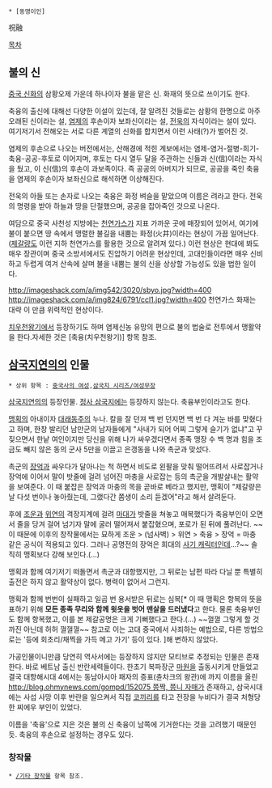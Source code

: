  * [동명이인]

祝融

[[목차]]

== 불의 신 ==
[[중국 신화]]의 삼황오제 가운데 하나이자 불을 맡은 신. 화재의 뜻으로 쓰이기도 한다.

축융의 출신에 대해선 다양한 이설이 있는데, 잘 알려진 것들로는 삼황의 한명으로 아주 오래된 신이라는 설, [[염제]]의 후손이자 보좌신이라는 설, [[전욱]]의 자식이라는 설이 있다. 여기저기서 전해오는 서로 다른 계열의 신화를 합치면서 이런 사태(?)가 벌어진 것.

염제의 후손으로 나오는 버전에서는, 산해경에 적힌 계보에서는 염제-염거-절병-희기-축융-공공-후토로 이어지며, 후토는 다시 열두 달을 주관하는 신들과 신(信)이라는 자식을 뒀고, 이 신(信)의 후손이 과보족이다. 즉 공공의 아버지가 되므로, 공공을 죽인 축융을 염제의 후손이자 보좌신으로 해석하면 이상해진다.

전욱의 아들 또는 손자로 나오는 축융은 화정 벼슬을 맡았으며 이름은 려라고 한다. 전욱의 명령을 받아 하늘과 땅을 단절했으며, 공공을 잡아죽인 것으로 나온다.

여담으로 중국 사천성 지방에는 [[천연가스]]가 지표 가까운 곳에 매장되어 있어서, 여기에 불이 붙으면 땅 속에서 맹렬한 불길을 내뿜는 화정(火井)이라는 현상이 가끔 일어난다.([[제갈량]]도 이런 지하 천연가스를 활용한 것으로 알려져 있다.) 이런 현상은 현대에 봐도 매우 장관이며 중국 소방서에서도 진압하기 어려운 현상인데, 고대인들이라면 매우 신비하고 두렵게 여겨 산속에 살며 불을 내뿜는 불의 신을 상상할 가능성도 있을 법한 일이다.

http://imageshack.com/a/img542/3020/sbyo.jpg?width=400
http://imageshack.com/a/img824/6791/ccl1.jpg?width=400
천연가스 화재는 대략 이 만큼 위력적인 현상이다.

[[치우천왕기]]에서 등장하기도 하며 염제신농 유망의 편으로 불의 법술로 전투에서 맹활약을 한다.자세한 것은 [축융(치우천왕기)] 항목 참조.
== [[삼국지연의]]의 인물 ==
 * 상위 항목 : [[중국사의 여성]],[[삼국지 시리즈/여성무장]]

[[삼국지연의]]의 등장인물. [[정사 삼국지]]에는 등장하지 않는다. 축융부인이라고도 한다.

[[맹획]]의 아내이자 [[대래동주]]의 누나. 칼을 잘 던져 백 번 던지면 백 번 다 겨눈 바를 맞혔다고 하며, 한창 발리던 남만군의 남자들에게 "사내가 되어 어찌 그렇게 슬기가 없냐"고 꾸짖으면서 한낱 여인이지만 당신을 위해 나가 싸우겠다면서 종족 맹장 수 백 명과 힘을 조금도 빼지 않은 동의 군사 5만을 이끌고 은갱동을 나와 촉군과 맞섰다.

촉군의 [[장억]]과 싸우다가 달아나는 척 하면서 비도로 왼팔을 맞춰 떨어뜨려서 사로잡거나 장억에 이어서 말이 밧줄에 걸려 넘어진 마충을 사로잡는 등의 촉군을 개발살내는 활약을 보여준다. 이 때 붙잡은 장억과 마충의 목을 곧바로 베라고 했지만, 맹획이 "제갈량은 날 다섯 번이나 놓아줬는데, 그랬다간 쫌생이 소리 듣겠어"라고 해서 살려둔다.

후에 [[조운]]과 [[위연]]의 격장지계에 걸려 [[마대]]가 밧줄을 쳐놓고 매복했다가 축융부인이 오면서 줄을 당겨 걸어 넘기자 말에 굴러 떨어져서 붙잡혔으며, 포로가 된 뒤에 풀려난다. ~~이 때문에 이후의 창작물에서는 묘하게 조운 > (넘사벽) > 위연 > 축융 > 장억 = 마충 같은 공식이 적용되고 있다. 그러나 공명전의 장억은 희대의 [[사기 캐릭터]]인데…?~~ 솔직히 맹획보다 강해 보인다.(…)

맹획과 함께 여기저기 떠돌면서 촉군과 대항했지만, 그 뒤로는 남편 따라 다닐 뿐 특별히 출전은 하지 않고 활약상이 없다. 병력이 없어서 그런지.

맹획과 함께 번번이 실패하고 일곱 번 용서받은 뒤로는 심복[* 이 때 맹획은 항복의 뜻을 표하기 위해 '''모든 종족 무리와 함께 윗옷을 벗어 맨살을 드러냈다'''고 한다. 물론 축융부인도 함께 항복했고, 이를 본 제갈공명은 크게 기뻐했다고 한다.(…) ~~껄껄 그렇게 할 것까진 아닌데 허허 껄껄껄~~ 참고로 이는 고대 중국에서 사죄하는 예법으로, 다른 방법으로는 '등에 회초리/채찍을 가득 메고 가기' 등이 있다. ]해 변하지 않았다.

가공인물이니만큼 당연히 역사서에는 등장하지 않지만 모티브로 추정되는 인물은 존재한다. 바로 베트남 출신 반란세력들이다. 한초기 복파장군 [[마원]]을 출동시키게 만들었고 결국 대항해시대 4에서는 동남아시아 패자의 증표(츈차크의 왕관)에 까지 이름을 올린 [[http://blog.ohmynews.com/gompd/152075 쯩짝, 쯩니 자매]]가 존재하고, 삼국시대에는 사섭 사망 이후 반란을 일으켜서 직접 [[코끼리]]를 타고 전장을 누비다가 결국 처형당한 찌에우 부인이 있었다.

이름을 '축융'으로 지은 것은 불의 신 축융이 남쪽에 기거한다는 것을 고려했기 때문인듯. 축융의 후손으로 설정하는 경우도 있다.

=== 창작물 ===
 * [[/기타 창작물]] 항목 참조.
